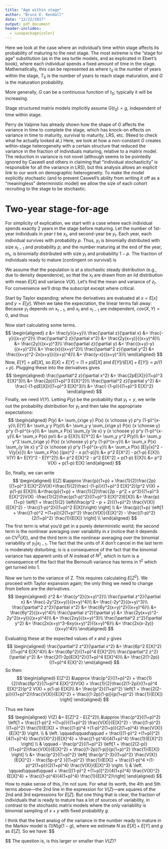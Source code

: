 ```yaml
---
title: "Age within stage"
author: "Bruce E. Kendall"
date: "12/22/2017"
output: pdf_document
header-includes:
  - \usepackage{color}
---
```


Here we look at the case where an individual's time within stage affects its probability of maturing to the next stage. 
The most extreme is the "stage for age" substitution (as in the sea turtle models, and as explicated in Ebert's book), where each individual spends a fixed amount of time in the stage.
Mathematically, this can be represented as 
\begin{equation}
G(t_S) = \begin{cases}
          0, & t_S < T_S \\
          1, & t_S = T_S,
        \end {cases}
\end{equation}
where $t_S$ is the number of years within the stage, $T_S$ is the number of years to reach stage maturation, and $G$ is the maturation probability.

More generally, $G$ can be a continuous function of $t_S$; typically it will be increasing. 

Stage structured matrix models implicitly assume $G(t_S) = g$, independent of time within stage.

Perry de Valpine has already shown how the shape of $G$ affects the variance in time to complete the stage, which has knock-on effects on variance in time to maturity, survival to maturity, LRS, etc. (Need to check what he actually looked at.) 
Here, we look at how a non-constant $G$ creates within-stage heterogeneity with a certain structure that reduced the variance in the fraction of individuals maturing, relative to a matrix model.
The reduction in variance is not novel  (although seems to be pointedly ignored by Caswell and others in claiming that "individual stochasticity" is responsible for all the variance in LRS), but this analysis allows an explicit link to our work on demographic heterogeneity.
To make the model explicitly stochastic (and to prevent Caswell's ability from writing it off as a "meaningless" deterministic model) we allow the size of each cohort recruiting to the stage to be stochastic.

# Two-year stage-for-age
For simplicity of explication, we start with a case where each individual spends exactly 2 years in the stage before maturing.
Let the number of 1st-year individuals in year $t$ be $x_t$, and second-year be $y_t$. 
Each year, each individual survives with probability $p$.
Thus, $y_t$ is binomially distributed with size $x_{t-1}$ and probability $p$; and the number maturing at the end of the year, $m_t$, is binomially distributed with size $y_t$ and probability $1-p$.
The fraction of individuals ready to mature (contingent on survival) is 
\begin{equation}
z_t = \frac{y_t}{x_t+y_t}.\end{equation}

We assume that the population is at a stochastic steady distribution (e.g., due to density dependence), so that the $x_t$ are drawn from an iid distribution with mean $E[X]$ and variance $V(X)$. 
Let's find the mean and variance of $z_t$.
For convenience we'll drop the subscript except where critical.

Start by Taylor expanding:
\begin{equation}
z(x,y) \approx z(E[X], E[Y]) + \frac{\partial z}{\partial x} (x - E[X]) +
                            \frac{\partial z}{\partial y} (y - E[Y]) +
           \frac{\partial z}{\partial x} \frac{\partial z}{\partial y} (x - E[X]) (y - E[Y]) +
           \frac{1}{2}\frac{\partial^2 z}{\partial x^2} (x - E[X])^2 +
           \frac{1}{2}\frac{\partial^2 z}{\partial y^2} (y - E[Y])^2,
\end{equation}
where the derivatives are evaluated at $x=E[x]$ and $y=E[y]$. 
When we take the expectation, the linear terms fall away:
\begin{equation}
E[Z] \approx z(E[X], E[Y]) + 
           \frac{\partial z}{\partial x} \frac{\partial z}{\partial y} cov(X,Y) +
           \frac{1}{2}\frac{\partial^2 z}{\partial x^2} V(X) +
           \frac{1}{2}\frac{\partial^2 z}{\partial y^2} V(Y).
\end{equation}
Because $y_t$ depends on $x_{t-1}$, and $x_t$ and $x_{t-1}$ are independent, $cov(X,Y) = 0$, and thus
\begin{equation}
E[Z] \approx \frac{E[Y]}{E[X] + E[Y]} + 
           \frac{1}{2}\frac{\partial^2 z}{\partial x^2} V(X) +
           \frac{1}{2}\frac{\partial^2 z}{\partial y^2} V(Y).
\end{equation}

Now start calculating some terms.
$$
\begin{aligned}
z &= \frac{y}{x+y}\\
\frac{\partial z}{\partial x} &= \frac{-y}{(x+y)^2}\\
\frac{\partial^2 z}{\partial x^2} &= \frac{2y(x+y)}{(x+y)^4}\\
    &= \frac{2y}{(x+y)^3}\\
\frac{\partial z}{\partial y} &= \frac{(x+y)-y}{(x+y)^2}\\
    &= \frac{x}{(x+y)^2}\\
\frac{\partial^2 z}{\partial y^2} &= \frac{(x+y)^2-2x(x+y)}{(x+y)^4}\\
    &= \frac{y-x}{(x+y)^3}\\
\end{aligned}
$$
Now, $E[Y] = p E[X]$, so $E[X]+E[Y] = (1+p)E[X]$ and $E[Y]/(E[X]+E[Y])=p/(1+p)$.
Plugging these into the derivatives gives
$$
\begin{aligned}
\frac{\partial^2 z}{\partial x^2} &=  \frac{2pE[X]}{(1+p)^3 E[X]^3}\\
    &= \frac{2p}{(1+p)^3 E[X]^2}\\
\frac{\partial^2 z}{\partial y^2} &= \frac{-(1-p)E[X]}{(1+p)^3 E[X]^3}\\
    &= \frac{-(1-p)}{(1+p)^3 E[X]^2}
\end{aligned}
$$
Finally, we need $V(Y)$. Letting $P(y)$ be the probability that $y_t= y$, we write out the probability distribution for $y_t$ and then take the appropriate expectations:
$$
\begin{aligned}
P(y) &= \sum_{x\ge y} P(x) {x \choose y} p^y (1-p)^{x-y}\\
E[Y] &= \sum_y y P(y)\\
  &= \sum_y y \sum_{x\ge y} P(x) {x \choose y} p^y (1-p)^{x-y}\\
  &= \sum_x P(x) \sum_{y \le x} y {x \choose y} p^y (1-p)^{x-y}\\
  &= \sum_x P(x) px\\
  &= p E[X]\\
E[Y^2] &= \sum_y y^2 P(y)\\
  &= \sum_y y^2 \sum_{x\ge y} P(x) {x \choose y} p^y (1-p)^{x-y}\\
  &= \sum_x P(x) \sum_{y \le x} y^2 {x \choose y} p^y (1-p)^{x-y}\\
  &= \sum_x P(x) [E[y|x]^2 - V(y|x)]\\
  &= \sum_x P(x) [(px)^2 - x p(1-p)]\\
  &= p^2 E[X^2] - p(1-p) E[X]\\
V(Y) &= E[Y]^2 - E[Y^2]\\
  &= p^2 E[X]^2 - p^2 E[X^2] + p(1-p) E[X]\\
  &= p^2 V(X) + p(1-p) E[X]
\end{aligned}
$$

So, finally, we can write
$$
\begin{aligned}
E[Z] &\approx \frac{p}{1+p} + \frac{1}{2}\frac{2p}{(1+p)^3 E[X]^2}V(X)+\frac{1}{2}\frac{-(1-p)}{(1+p)^3 E[X]^2}(p^2 V(X) + p(1-p) E[X])\\
  &=\frac{p}{1+p} + \frac{1}{2}\frac{2p - p^2 + p^3}{(1+p)^3 E[X]^2}V(X) -\frac{1}{2}\frac{p(1-p)^2}{(1+p)^3 E[X]^2}E[X]\\
  &= \frac{p}{1+p} \left[1 + \frac{1}{2} \left(\frac{p^2 - p + 2}{(1+p)^2} \frac{V(X)}{E[X]^2} - \frac{(1-p)^2}{(1+p)^2 E[X]}\right) \right] \\
  &= \frac{p}{1+p} \left[1 +  \frac{(1-p)^2 +(1+p)}{2(1+p)^2} \frac{V(X)}{E[X]^2} - \frac{(1-p)^2}{2(1+p)^2} \frac{1}{E[X]}   \right] \\
\end{aligned}
$$
The first term is what you'd get in a purely deterministic world; the second term is the nonlinear averaging over variability in $x$ (notice that it depends on CV$^2$($X$)), and the third term is the nonlinear averaging over the binomial variability of $y_t | x_{t-1}$. 
The fact that the units of $X$ don't cancel in the last term is moderately disturbing; is is a consequence of the fact that the binomial variance has apparent units of $N$ instead of $N^2$, which in turn is a consequence of the fact that the Bernoulli variance has terms in $1^2$ which get turned into $1$.

Now we turn to the variance of Z. 
This requires calculating $E[Z^2]$.
We proceed with Taylor expansion again; the only thing we need to change from before are the derivatives.
$$
\begin{aligned}
z^2 &= \frac{y^2}{(x+y)^2}\\
\frac{\partial z^2}{\partial x} &= \frac{-2y^2(x+y)}{(x+y)^4}\\
  &= \frac{-2y^2}{(x+y)^3}\\
\frac{\partial^2 z^2}{\partial x^2} &= \frac{6y^2(x+y)^2}{(x+y)^6}\\
    &= \frac{6y^2}{(x+y)^4}\\
\frac{\partial z^2}{\partial y} &= \frac{2y(x+y)^2-2y^2(x+y)}{(x+y)^4}\\
    &= \frac{2xy}{(x+y)^3}\\
\frac{\partial^2 z^2}{\partial y^2} &= \frac{2x(x+y)^3-6xy(x+y)^2}{(x+y)^6}\\
    &= \frac{2x(x-2y)}{(x+y)^4}\\
\end{aligned}
$$

Evaluating these at the expected values of $x$ and $y$ gives
$$
\begin{aligned}
\frac{\partial^2 z^2}{\partial x^2} &= \frac{6p^2 E[X]^2}{(1+p)^4 E[X]^4}\\
    &= \frac{6p^2}{(1+p)^4 E[X]^2}\\
\frac{\partial^2 z^2}{\partial y^2} &= \frac{2(1-2p)E[X]^2}{(1+p)^4 E[X]^4}\\
    &= \frac{2(1-2p)}{(1+p)^4 E[X]^2}
\end{aligned}
$$
So then:
$$
\begin{aligned}
E[Z^2] &\approx \frac{p^2}{(1+p)^2} + \frac{1}{2}\frac{6p^2}{(1+p)^4 E[X]^2}V(X) + \frac{1}{2}\frac{2(1-2p)}{(1+p)^4 E[X]^2}(p^2 V(X) + p(1-p) E[X])\\
  &= \frac{p^2}{(1+p)^2} \left[1 + \frac{2(2-p)}{(1+p)^2}\frac{V(X)}{E[X]^2} + \frac{(1-2p)(1-p)}{p(1+p)^2} \frac{1}{E[X]} \right]
\end{aligned}
$$

Thus we have
$$
\begin{aligned}
V(Z) &= E[Z]^2 - E[Z^2]\\
  &\approx  \frac{p^2}{(1+p)^2} \left[1 + \frac{(1-p)^2 +(1+p)}{(1+p)^2} \frac{V(X)}{E[X]^2} - \frac{(1-p)^2}{(1+p)^2} \frac{1}{E[X]} + \frac{(1-p)^4 +(1-p)^2(1+p)}{2(1+p)^4} \frac{V(X)}{E[X]^3} \right. \\
  & \left. \qquad\qquad\qquad + \frac{[(1-p)^2 +(1+p)]^2}{4(1+p)^4} \frac{V(X)^2}{E[X]^4} + \frac{(1-p)^4}{4(1+p)^4} \frac{1}{E[X]^2} \right] \\
  &  \qquad - \frac{p^2}{(1+p)^2} \left[1 + \frac{2(2-p)}{(1+p)^2}\frac{V(X)}{E[X]^2} + \frac{(1-2p)(1-p)}{p(1+p)^2} \frac{1}{E[X]} \right] \\
  &= \frac{p^2}{(1+p)^2} \left[ \frac{p^2-3}{(1+p)^2} \frac{V(X)}{E[X]^2} - \frac{5p-p^2 }{(1+p)^2} \frac{1}{E[X]} + \frac{(1-p)^4 +(1-p)^2(1+p)}{2(1+p)^4} \frac{V(X)}{E[X]^3} \right. \\
  & \left. \qquad\qquad\qquad  + \frac{[(1-p)^2 +(1+p)]^2}{4(1+p)^4} \frac{V(X)^2}{E[X]^4} + \frac{(1-p)^4}{4(1+p)^4} \frac{1}{E[X]^2}\right]
\end{aligned}
$$
How to make sense of this, I'm not sure. For what its worth, the 4th and 5th terms above---the 2nd line in the expression for $V(Z)$---are squares of the 2nd and 3rd expressions for $E[Z]$. But one thing that is clear, the fraction of individuals that is ready to mature has a lot of sources of variability, in contrast to the stochastic matrix models where the only variability is binomial sampling of $x+y$ with fixed probability $g$.

I think that the best analog of the variance in the number ready to mature in the Markov model is $(1/N) g(1-g)$, where we estimate $N$ as $E[X]+E[Y]$ and $g$ as $E[Z]$.
So we have:
$$
\begin{aligned}
V_M(Z) &= \frac{1+p}{E[X]}  (E[Z] - E[Z]^2)\\
  &= \frac{1+p}{E[X]} \left( \frac{p}{1+p} \left[1 +  \frac{(1-p)^2 +(1+p)}{2(1+p)^2} \frac{V(X)}{E[X]^2} - \frac{(1-p)^2}{2(1+p)^2} \frac{1}{E[X]}   \right]\right.\\
  & \qquad \qquad \qquad -\frac{p^2}{(1+p)^2} \left[1 + \frac{(1-p)^2 +(1+p)}{(1+p)^2} \frac{V(X)}{E[X]^2} - \frac{(1-p)^2}{(1+p)^2} \frac{1}{E[X]} + \frac{(1-p)^4 +(1-p)^2(1+p)}{2(1+p)^4} \frac{V(X)}{E[X]^3} \right. \\
  & \left.\left. \qquad\qquad\qquad\qquad\qquad \qquad+ \frac{[(1-p)^2 +(1+p)]^2}{4(1+p)^4} \frac{V(X)^2}{E[X]^4} + \frac{(1-p)^4}{4(1+p)^4} \frac{1}{E[X]^2} \right]\right)\\
  &= \frac{p}{E[X]} \left(\left[1 - \frac{p}{1+p}\right]\left[1 +  \frac{(1-p)^2 +(1+p)}{2(1+p)^2} \frac{V(X)}{E[X]^2} - \frac{(1-p)^2}{2(1+p)^2} \frac{1}{E[X]}   \right] \right.\\
  & \qquad \qquad  +\frac{p}{1+p} \left[\frac{(1-p)^2 +(1+p)}{(1+p)^2} \frac{V(X)}{E[X]^2} - \frac{(1-p)^2}{(1+p)^2} \frac{1}{E[X]}\right]\\
  & \left.\qquad \qquad  -\frac{p}{1+p} \left[\frac{(1-p)^4 +(1-p)^2(1+p)}{2(1+p)^4} \frac{V(X)}{E[X]^3} + \frac{[(1-p)^2 +(1+p)]^2}{4(1+p)^4} \frac{V(X)^2}{E[X]^4} + \frac{(1-p)^4}{4(1+p)^4} \frac{1}{E[X]^2}\right]\right)\\
  &= \frac{p}{E[X]} \left(\frac{1}{1+p} + \left[\frac{(1-p)^2 +(1+p)}{(1+p)^2} \frac{V(X)}{E[X]^2} - \frac{(1-p)^2}{(1+p)^2} \frac{1}{E[X]}\right] \right.\\
  & \left.\qquad \qquad  -\frac{p}{1+p} \left[\frac{(1-p)^4 +(1-p)^2(1+p)}{2(1+p)^4} \frac{V(X)}{E[X]^3} + \frac{[(1-p)^2 +(1+p)]^2}{4(1+p)^4} \frac{V(X)^2}{E[X]^4} + \frac{(1-p)^4}{4(1+p)^4} \frac{1}{E[X]^2}\right]\right)\\
   &= \frac{p}{E[X]} \left(\frac{1}{1+p} + \left[\frac{(1-p)^2 +(1+p)}{(1+p)^2} \frac{V(X)}{E[X]^2} - \frac{(1-p)^2}{(1+p)^2} \frac{1}{E[X]}\right] \right.\\
    & \left.\qquad \qquad  -\frac{1+p}{p} \left[V(Z) - \frac{p^2}{(1+p)^2} \left( \frac{p^2-3}{(1+p)^2} \frac{V(X)}{E[X]^2} - \frac{5p-p^2 }{(1+p)^2} \frac{1}{E[X]}\right) \right]\right)\\
       &= \frac{p}{E[X]} \left(\frac{1}{1+p} + \left[\frac{(1-p)^2 +(1+p)}{(1+p)^2} \frac{V(X)}{E[X]^2} - \frac{(1-p)^2}{(1+p)^2} \frac{1}{E[X]}\right] \right.\\
    & \left.\qquad \qquad  -\frac{1+p}{p} V(Z) + \frac{p}{1+p} \left( \frac{p^2-3}{(1+p)^2} \frac{V(X)}{E[X]^2} - \frac{5p-p^2 }{(1+p)^2} \frac{1}{E[X]}\right) \right)\\
       &= \frac{p}{E[X]} \left(\frac{1}{1+p}\left[1+\frac{2(p^3-p+1)}{(1+p)^2} \frac{V(X)}{E[X]^2} - \frac{4p^2 - p+1}{(1+p)^2} \frac{1}{E[X]}\right] -\frac{1+p}{p} V(Z)\right)\\

\end{aligned}
$$
The question is, is this larger or smaller than $V(Z)$?
